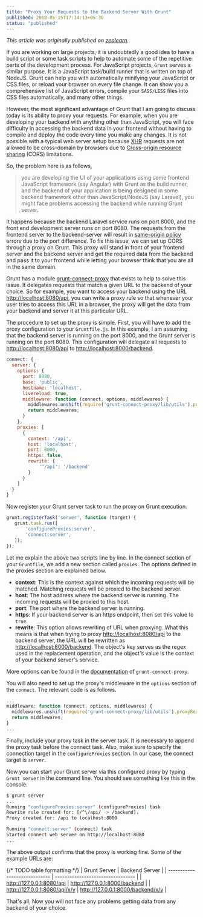 ```yaml
---
title: "Proxy Your Requests to the Backend Server With Grunt"
published: 2018-05-15T17:14:13+05:30
status: "published"
---
```


_This article was originally published on [zeolearn](https://www.zeolearn.com/magazine/proxy-your-requests-to-the-backend-server-with-grunt)._


If you are working on large projects, it is undoubtedly a good idea to have a build script or some task scripts to help to automate some of the repetitive parts of the development process.
For JavaScript projects, `Grunt` serves a similar purpose. It is a JavaScript task/build runner that is written on top of NodeJS. Grunt can help you with automatically minifying your JavaScript or CSS files, or reload your browser on every file change. It can show you a comprehensive list of JavaScript errors, compile your `SASS/LESS` files into CSS files automatically, and many other things.

However, the most significant advantage of Grunt that I am going to discuss today is its ability to proxy your requests. For example, when you are developing your backend with anything other than JavaScript, you will face difficulty in accessing the backend data in your frontend without having to compile and deploy the code every time you make any changes. It is not possible with a typical web server setup because [XHR](https://en.wikipedia.org/wiki/XMLHttpRequest) requests are not allowed to be cross-domain by browsers due to [Cross-origin resource sharing](https://en.wikipedia.org/wiki/Cross-origin_resource_sharing) (CORS) limitations.

So, the problem here is as follows, 

>you are developing the UI of your applications using some frontend JavaScript framework (say Angular) with Grunt as the build runner, and the backend of your application is being designed in some backend framework other than JavaScript/NodeJS (say Laravel), you might face problems accessing the backend while running Grunt server. 

It happens because the backend Laravel service runs on port 8000, and the front end development server runs on port 8080. The requests from the frontend server to the backend-server will result in [same-origin policy](https://developer.mozilla.org/en-US/docs/Web/Security/Same-origin_policy) errors due to the port difference. To fix this issue, we can set up CORS through a proxy on Grunt. This proxy will stand in front of your frontend server and the backend server and get the required data from the backend and pass it to your frontend while letting your browser think that you are all in the same domain.

Grunt has a module [grunt-connect-proxy](https://github.com/drewzboto/grunt-connect-proxy) that exists to help to solve this issue. It delegates requests that match a given URL to the backend of your choice. So for example, you want to access your backend using the URL [http://localhost:8080/api](http://localhost:8080/api), you can write a proxy rule so that whenever your user tries to access this URL in a browser, the proxy will get the data from your backend and server it at this particular URL.

The procedure to set up the proxy is simple. First, you will have to add the proxy configuration to your `Gruntfile.js`. In this example, I am assuming that the backend server is running on the port 8000, and the Grunt server is running on the port 8080. This configuration will delegate all requests to [http://localhost:8080/api](http://localhost:8080/api) to [http://localhost:8000/backend](http://localhost:8000/backend).

```js
connect: {
  server: {
    options: {
      port: 8080,
      base: 'public',
      hostname: 'localhost',
      livereload: true,
      middleware: function (connect, options, middlewares) {
        middlewares.unshift(require('grunt-connect-proxy/lib/utils').proxyRequest);
        return middlewares;
      }
    },
    proxies: [
      {
        context: '/api',
        host: 'localhost',
        port: 8000,
        https: false,
        rewrite: {
            '^/api': '/backend'
        }
      }
    ]
  }
}
```

Now register your Grunt server task to run the proxy on Grunt execution.

```js
grunt.registerTask('server', function (target) {
   grunt.task.run([
       'configureProxies:server',
       'connect:server',
   ]);
});
```

Let me explain the above two scripts line by line. In the connect section of your `Gruntfile`, we add a new section called `proxies`. The options defined in the proxies section are explained below.

- __context__: This is the context against which the incoming requests will be matched. Matching requests will be proxied to the backend server.
- __host__: The host address where the backend server is running. The incoming requests will be proxied to this host.
- __port__: The port where the backend server is running.
- __https__: If your backend server is an https endpoint, then set this value to `true`.
- __rewrite__: This option allows rewriting of URL when proxying. What this means is that when trying to proxy [http://localhost:8080/api](http://localhost:8080/api) to the backend server, the URL will be rewritten as [http://localhost:8000/backend](http://localhost:8000/backend). The object's key serves as the regex used in the replacement operation, and the object's value is the context of your backend server's service.

More options can be found in the [documentation](https://github.com/drewzboto/grunt-connect-proxy#grunt-connect-proxy) of `grunt-connect-proxy`.

You will also need to set up the proxy's middleware in the `options` section of the `connect`. The relevant code is as follows.

```js
...
middleware: function (connect, options, middlewares) {
  middlewares.unshift(require('grunt-connect-proxy/lib/utils').proxyRequest);
  return middlewares;
}
...
```

Finally, include your proxy task in the server task. It is necessary to append the proxy task before the connect task. Also, make sure to specify the connection target in the `configureProxies` section. In our case, the connect target is `server`.

Now you can start your Grunt server via this configured proxy by typing `Grunt server` in the command line. You should see something like this in the console.

```sh
$ grunt server
...
Running "configureProxies:server" (configureProxies) task
Rewrite rule created for: [/^\/api/ -> /backend].
Proxy created for: /api to localhost:8000

Running "connect:server" (connect) task
Started connect web server on http://localhost:8080
...
```

The above output confirms that the proxy is working fine.
Some of the example URLs are:

{/* TODO table formatting */}
| Grunt Server                  | Backend Server                    |
| ----------------------------- | --------------------------------- |
| http://127.0.0.1:8080/api     | http://127.0.0.1:8000/backend     |
| http://127.0.0.1:8080/api/x/y | http://127.0.0.1:8000/backend/x/y |

That's all. Now you will not face any problems getting data from any backend of your choice.

